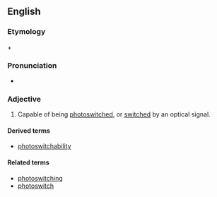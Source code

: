==English==

===Etymology===

{{term|photo-|lang=en}} + {{term|switchable|lang=en}}

===Pronunciation===
* {{a|US}} {{IPA|foʊtoʊˈswɪtʃəbl}}

===Adjective===
{{en-adj|-}}

# {{context|nanotechnology|biotechnology|lang=en}} Capable of being [[photoswitched]], or [[switch]]ed by an optical signal.

====Derived terms====
* [[photoswitchability]]
====Related terms====
* [[photoswitching]]
* [[photoswitch]]